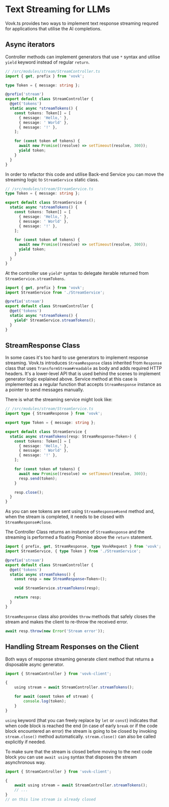 
# Text Streaming for LLMs

Vovk.ts provides two ways to implement text response streaming requred for applications that utilise the AI completions.

## Async iterators

Controller methods can implement generators that use `*` syntax and utilise `yield` keyword instead of regular `return`.

```ts
// /src/modules/stream/StreamController.ts
import { get, prefix } from 'vovk';

type Token = { message: string };

@prefix('stream')
export default class StreamController {
  @get('tokens')
  static async *streamTokens() {
    const tokens: Token[] = [
      { message: 'Hello,' },
      { message: ' World' },
      { message: '!' },
    ];

    for (const token of tokens) {
      await new Promise((resolve) => setTimeout(resolve, 300));
      yield token;
    }
  }
}
```

In order to refactor this code and utilise Back-end Service you can move the streaming logic to `StreamService` static class.

```ts
// /src/modules/stream/StreamService.ts
type Token = { message: string };

export default class StreamService {
  static async *streamTokens() {
    const tokens: Token[] = [
      { message: 'Hello,' },
      { message: ' World' },
      { message: '!' },
    ];

    for (const token of tokens) {
      await new Promise((resolve) => setTimeout(resolve, 300));
      yield token;
    }
  }
}
```

At the controller use `yield*` syntax to delegate iterable returned from `StreamService.streamTokens`.

```ts
import { get, prefix } from 'vovk';
import StreamService from './StreamService';

@prefix('stream')
export default class StreamController {
  @get('tokens')
  static async *streamTokens() {
    yield* StreamService.streamTokens();
  }
}
```

## StreamResponse Class

In some cases it's too hard to use generators to implement response streaming. Vovk.ts introduces `StreamResponse` class inherited from `Response` class that uses `TransformStream#readable` as body and adds required HTTP headers. 
It's a lower-level API that is used behind the scenes to implement generator logic explained above.
Service method at this case is implemented as a regular function that accepts `StreamResponse` instance as a pointer to send messages manually.

There is what the streaming service might look like:

```ts
// /src/modules/stream/StreamService.ts
import type { StreamResponse } from 'vovk';

export type Token = { message: string };

export default class StreamService {
  static async streamTokens(resp: StreamResponse<Token>) {
    const tokens: Token[] = [
      { message: 'Hello,' },
      { message: ' World' },
      { message: '!' },
    ];

    for (const token of tokens) {
      await new Promise((resolve) => setTimeout(resolve, 300));
      resp.send(token);
    }

    resp.close();
  }
}
```

As you can see tokens are sent using `StreamResponse#send` method and, when the stream is completed, it needs to be closed with `StreamResponse#close`.

The Controller Class returns an instance of `StreamResponse` and the streaming is performed a floating Promise above the `return` statement.

```ts
import { prefix, get, StreamResponse, type VovkRequest } from 'vovk';
import StreamService, { type Token } from './StreamService';

@prefix('stream')
export default class StreamController {
  @get('tokens')
  static async streamTokens() {
    const resp = new StreamResponse<Token>();

    void StreamService.streamTokens(resp);

    return resp;
  }
}
```

`StreamResponse` class also provides `throw` methods that safely closes the stream and makes the client to re-throw the received error.

```ts
await resp.throw(new Error('Stream error'));
```

## Handling Stream Responses on the Client

Both ways of response streaming generate client method that returns a disposable async generator. 

```ts
import { StreamController } from 'vovk-client';

{
    using stream = await StreamController.streamTokens();

    for await (const token of stream) {
        console.log(token);
    }
}
```

`using` keyword (that you can freely replace by `let` or `const`) indicates that when code block is reached the end (in case of early `break` or if the code block encountered an error) the stream is going to be closed by invoking `stream.close()` method automatically. `stream.close()` can also be called explicitly if needed.

To make sure that the stream is closed before moving to the next code block you can use `await using` syntax that disposes the stream asynchronous way.

```ts
import { StreamController } from 'vovk-client';

{
    await using stream = await StreamController.streamTokens();
    // ...
}
// on this line stream is already closed
```
